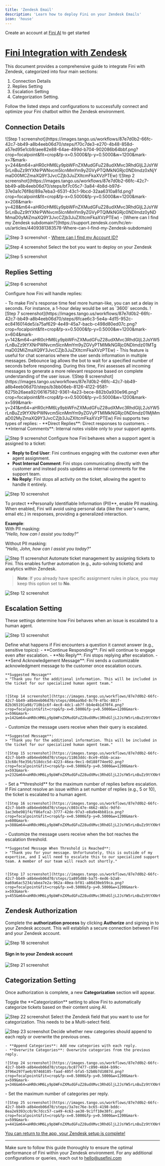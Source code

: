```yaml
---
title: 'Zendesk Email'
description: 'Learn how to deploy Fini on your Zendesk Emails'
icon: 'house'
---
```


<Tip>Create an account at [Fini AI](https://app.usefini.com) to get started</Tip>

# [**Fini Integration with Zendesk**](https://app.usefini.com/dashboard/deploy)

This document provides a comprehensive guide to integrate Fini with Zendesk, categorized into four main sections: 
1. Connection Details
2. Replies Setting
3. Escalation Setting
4. Categorization Setting. 

Follow the listed steps and configurations to successfully connect and optimize your Fini chatbot within the Zendesk environment.

## **Connection Details**

<Steps>
  <Step title="Click on Deploy">
    ![Step 1 screenshot](https://images.tango.us/workflows/87e7d0b2-66fc-42c7-bb49-a8b4eeb06d70/steps/f70c7de3-e270-4b48-858d-a57ed95e1cb9/aee82e88-64ae-499d-b704-902086b64bbf.png?crop=focalpoint&fit=crop&fp-x=0.5000&fp-y=0.5000&w=1200&mark-x=7&mark-y=244&m64=aHR0cHM6Ly9pbWFnZXMudGFuZ28udXMvc3RhdGljL2JsYW5rLnBuZz9tYXNrPWNvcm5lcnMmYm9yZGVyPTQlMkNGRjc0NDImdz0xNjYmaD00MCZmaXQ9Y3JvcCZjb3JuZXItcmFkaXVzPTEw)
  </Step>
  <Step title="Connect Zendesk">
    ![Step 2 screenshot](https://images.tango.us/workflows/87e7d0b2-66fc-42c7-bb49-a8b4eeb06d70/steps/bf7c05c7-3a84-4b8d-b97d-37e0a1c76f8d/89a7eba3-6531-43c1-9bcd-32aa6310a81d.png?crop=focalpoint&fit=crop&fp-x=0.5000&fp-y=0.5000&w=1200&mark-x=208&mark-y=428&m64=aHR0cHM6Ly9pbWFnZXMudGFuZ28udXMvc3RhdGljL2JsYW5rLnBuZz9tYXNrPWNvcm5lcnMmYm9yZGVyPTQlMkNGRjc0NDImdz0yNDMmaD0yMiZmaXQ9Y3JvcCZjb3JuZXItcmFkaXVzPTEw)
  </Step>
<Step title="Enter your Zendesk Subdomain">
     - [Where can I find my Zendesk subdomain?](https://support.zendesk.com/hc/en-us/articles/4409381383578-Where-can-I-find-my-Zendesk-subdomain)

![Step 3 screenshot](https://images.tango.us/workflows/87e7d0b2-66fc-42c7-bb49-a8b4eeb06d70/steps/d5e8b3ec-9144-4b9b-a017-0466c6d9a2ef/d5de312e-c241-4f1f-a41e-5dce04c2f27a.png?crop=focalpoint&fit=crop&fp-x=0.5000&fp-y=0.5000&w=1200&mark-x=752&mark-y=136&m64=aHR0cHM6Ly9pbWFnZXMudGFuZ28udXMvc3RhdGljL2JsYW5rLnBuZz9tYXNrPWNvcm5lcnMmYm9yZGVyPTQlMkNGRjc0NDImdz0zOTUmaD01MSZmaXQ9Y3JvcCZjb3JuZXItcmFkaXVzPTEw)
  </Step>
<Step title="Add Your Account ID">
     - [Where can I find my Account ID?](https://www.loom.com/share/61fbc0f21d684541bb64a26d56d8a6b9?sid=81e2a956-eda8-40ff-ad7b-937598c21276)

![Step 4 screenshot](https://images.tango.us/workflows/87e7d0b2-66fc-42c7-bb49-a8b4eeb06d70/steps/af48d64d-21b2-4607-8571-2ca8e43f85b3/5d054640-2bfc-42c4-83ed-92ab5c19c8e0.png?crop=focalpoint&fit=crop&fp-x=0.5753&fp-y=0.2080&fp-z=1.8855&w=1200&mark-x=603&mark-y=279&m64=aHR0cHM6Ly9pbWFnZXMudGFuZ28udXMvc3RhdGljL2JsYW5rLnBuZz9tYXNrPWNvcm5lcnMmYm9yZGVyPTYlMkNGRjc0NDImdz01MjEmaD02OCZmaXQ9Y3JvcCZjb3JuZXItcmFkaXVzPTEw)
  </Step>
<Step title="Select Bot to deploy">
     Select the bot you want to deploy on your Zendesk

![Step 5 screenshot](https://images.tango.us/workflows/87e7d0b2-66fc-42c7-bb49-a8b4eeb06d70/steps/995f98f2-59fd-4633-9d94-1fc72c1e48fa/4752df93-6e3d-40d4-8f1a-f34ae6acfe4d.png?crop=focalpoint&fit=crop&fp-x=0.5000&fp-y=0.5000&w=1200&mark-x=622&mark-y=422&m64=aHR0cHM6Ly9pbWFnZXMudGFuZ28udXMvc3RhdGljL2JsYW5rLnBuZz9tYXNrPWNvcm5lcnMmYm9yZGVyPTMlMkNGRjc0NDImdz01MjUmaD02MyZmaXQ9Y3JvcCZjb3JuZXItcmFkaXVzPTEw)
  </Step>
</Steps>

## Replies Setting

![Step 6 screenshot](https://images.tango.us/workflows/87e7d0b2-66fc-42c7-bb49-a8b4eeb06d70/steps/cf739e89-9711-4a02-985f-136cb2c2bbc7/e1fbc51d-c16a-4317-b312-06e7c6494524.png?crop=focalpoint&fit=crop&fp-x=0.5000&fp-y=0.5000&w=1200)

Configure how Fini will handle replies:

<Steps>
  <Step title="Select Time Delay">
     - To make Fini's response time feel more human-like, you can set a delay in seconds. For instance, a 1-hour delay would be set as `3600` seconds.
    ![Step 7 screenshot](https://images.tango.us/workflows/87e7d0b2-66fc-42c7-bb49-a8b4eeb06d70/steps/6fcae6c3-5e4a-4d15-952c-ec8416014de5/a75af629-4e49-45a7-bacb-c498d80ed07c.png?crop=focalpoint&fit=crop&fp-x=0.5000&fp-y=0.5000&w=1200&mark-x=604&mark-y=142&m64=aHR0cHM6Ly9pbWFnZXMudGFuZ28udXMvc3RhdGljL2JsYW5rLnBuZz9tYXNrPWNvcm5lcnMmYm9yZGVyPTMlMkNGRjc0NDImdz01MTgmaD02MiZmaXQ9Y3JvcCZjb3JuZXItcmFkaXVzPTEw)
  </Step>
<Step title="Set a Debounce Lag">
     - This feature is useful for chat scenarios where the user sends information in multiple messages. Debounce lag allows the bot to wait for a specified number of seconds before responding. During this time, Fini assesses all incoming messages to generate a more relevant response based on complete understanding of the user issue.
    ![Step 8 screenshot](https://images.tango.us/workflows/87e7d0b2-66fc-42c7-bb49-a8b4eeb06d70/steps/b3bb06eb-8126-4122-9581-6275b26aea92/06167582-9361-4a23-bece-882b0a930e96.png?crop=focalpoint&fit=crop&fp-x=0.5000&fp-y=0.5000&w=1200&mark-x=599&mark-y=241&m64=aHR0cHM6Ly9pbWFnZXMudGFuZ28udXMvc3RhdGljL2JsYW5rLnBuZz9tYXNrPWNvcm5lcnMmYm9yZGVyPTMlMkNGRjc0NDImdz01MjMmaD02MyZmaXQ9Y3JvcCZjb3JuZXItcmFkaXVzPTEw)
  </Step>
<Step title="Choose a Reply Type">
    Fini supports two types of replies:
- **Direct Replies**: Direct responses to customers.
- **Internal Comments**: Internal notes visible only to your support agents.

![Step 9 screenshot](https://images.tango.us/workflows/87e7d0b2-66fc-42c7-bb49-a8b4eeb06d70/steps/88da13fd-9f75-47c9-accf-058784b12b67/54169a23-9d1e-404c-8fc5-53fbcec0593f.png?crop=focalpoint&fit=crop&fp-x=0.5000&fp-y=0.5000&w=1200&mark-x=594&mark-y=307&m64=aHR0cHM6Ly9pbWFnZXMudGFuZ28udXMvc3RhdGljL2JsYW5rLnBuZz9tYXNrPWNvcm5lcnMmYm9yZGVyPTMlMkNGRjc0NDImdz01MzMmaD02NCZmaXQ9Y3JvcCZjb3JuZXItcmFkaXVzPTEw)
  </Step>
<Step title="Reply Type if Agent Assigned">
    Configure how Fini behaves when a support agent is assigned to a ticket:
- **Reply to End User**: Fini continues engaging with the customer even after agent assignment.
- **Post Internal Comment**: Fini stops communicating directly with the customer and instead posts updates as internal comments for the support team.
- **No Reply**: Fini stops all activity on the ticket, allowing the agent to handle it entirely.


![Step 10 screenshot](https://images.tango.us/workflows/87e7d0b2-66fc-42c7-bb49-a8b4eeb06d70/steps/4f37a457-3323-430b-bdd0-8f8f07574071/ed9ae070-1d88-4451-a8de-da152dceccff.png?crop=focalpoint&fit=crop&fp-x=0.5000&fp-y=0.5000&w=1200&mark-x=599&mark-y=401&m64=aHR0cHM6Ly9pbWFnZXMudGFuZ28udXMvc3RhdGljL2JsYW5rLnBuZz9tYXNrPWNvcm5lcnMmYm9yZGVyPTMlMkNGRjc0NDImdz01MzAmaD02MyZmaXQ9Y3JvcCZjb3JuZXItcmFkaXVzPTEw)

  </Step>
<Step title="PII Masking">
    To protect **Personally Identifiable Information (PII)**, enable PII masking. When enabled, Fini will avoid using personal data (like the user's name, email etc.) in responses, providing a generalized interaction.

**Example**:  
With PII masking:  
*"Hello, how can I assist you today?"*

Without PII masking:  
*"Hello, John, how can I assist you today?"*

![Step 11 screenshot](https://images.tango.us/workflows/87e7d0b2-66fc-42c7-bb49-a8b4eeb06d70/steps/98683340-39a7-4db0-9777-837e4b39cf4c/a736f252-9411-49b3-bbe3-7734ffdda014.png?crop=focalpoint&fit=crop&fp-x=0.5000&fp-y=0.5000&w=1200&mark-x=601&mark-y=502&m64=aHR0cHM6Ly9pbWFnZXMudGFuZ28udXMvc3RhdGljL2JsYW5rLnBuZz9tYXNrPWNvcm5lcnMmYm9yZGVyPTMlMkNGRjc0NDImdz01MzAmaD02MyZmaXQ9Y3JvcCZjb3JuZXItcmFkaXVzPTEw)
  </Step>
<Step title="Assign Tickets to Fini">
    Automate ticket management by assigning tickets to Fini. This enables further automation (e.g., auto-solving tickets) and analytics within Zendesk.

> **Note**: If you already have specific assignment rules in place, you may keep this option set to **No**.

![Step 12 screenshot](https://images.tango.us/workflows/87e7d0b2-66fc-42c7-bb49-a8b4eeb06d70/steps/194e6dff-2304-46bd-9300-cf144d95d2a7/062e6751-ce05-4da0-804a-9e07c16e42b6.png?crop=focalpoint&fit=crop&fp-x=0.5000&fp-y=0.5000&w=1200&mark-x=594&mark-y=602&m64=aHR0cHM6Ly9pbWFnZXMudGFuZ28udXMvc3RhdGljL2JsYW5rLnBuZz9tYXNrPWNvcm5lcnMmYm9yZGVyPTMlMkNGRjc0NDImdz01MzMmaD02NCZmaXQ9Y3JvcCZjb3JuZXItcmFkaXVzPTEw)
  </Step>
</Steps>


##  **Escalation Setting**

These settings determine how Fini behaves when an issue is escalated to a human agent.

![Step 13 screenshot](https://images.tango.us/workflows/87e7d0b2-66fc-42c7-bb49-a8b4eeb06d70/steps/f393cbbc-3e4a-403e-83bf-ebfc0902bb75/ff5180ea-4416-4b19-bbbe-a1e72654a92e.png?crop=focalpoint&fit=crop&fp-x=0.5000&fp-y=0.5000&w=1200)

<Steps>
  <Step title="Action if Escalated">
    Define what happens if Fini encounters a question it cannot answer (e.g., sensitive topics):
    - **Continue Responding**: Fini will continue to engage even after escalation.
    - **No Reply**: Fini stops replying after escalation.
    - **Send Acknowledgement Message**: Fini sends a customizable acknowledgment message to the customer once escalation occurs.

    **Suggested Message**
    > "Thank you for the additional information. This will be included in the ticket for our specialized human agent team."


    ![Step 14 screenshot](https://images.tango.us/workflows/87e7d0b2-66fc-42c7-bb49-a8b4eeb06d70/steps/d06aa9bd-8cf9-4fbc-801f-82b365191a98/710b1c6f-4ec8-4dc1-ab7f-bb4e4b1d70f4.png?crop=focalpoint&fit=crop&fp-x=0.5000&fp-y=0.5000&w=1200&mark-x=596&mark-y=142&m64=aHR0cHM6Ly9pbWFnZXMudGFuZ28udXMvc3RhdGljL2JsYW5rLnBuZz9tYXNrPWNvcm5lcnMmYm9yZGVyPTMlMkNGRjc0NDImdz01MzMmaD02NCZmaXQ9Y3JvcCZjb3JuZXItcmFkaXVzPTEw)
  </Step>
<Step title="Acknowledgment Message">
     - Customize the message users receive when their query is escalated. 

    **Suggested Message**:  
    > "Thank you for the additional information. This will be included in the ticket for our specialized human agent team."

    ![Step 15 screenshot](https://images.tango.us/workflows/87e7d0b2-66fc-42c7-bb49-a8b4eeb06d70/steps/11863ddc-8ce9-45bb-acaa-13c68cf6e356/518dcc5d-4223-46ea-9ec1-0d188f74ee92.png?crop=focalpoint&fit=crop&fp-x=0.5000&fp-y=0.5000&w=1200&mark-x=593&mark-y=232&m64=aHR0cHM6Ly9pbWFnZXMudGFuZ28udXMvc3RhdGljL2JsYW5rLnBuZz9tYXNrPWNvcm5lcnMmYm9yZGVyPTMlMkNGRjc0NDImdz01MzcmaD05MiZmaXQ9Y3JvcCZjb3JuZXItcmFkaXVzPTEw)
  </Step>
<Step title="Threshold Count for Escalation">
     - Set a **threshold** for the maximum number of replies before escalation. If Fini cannot resolve an issue within a set number of replies (e.g., 5 or 10), the ticket is escalated to a human agent.


    ![Step 16 screenshot](https://images.tango.us/workflows/87e7d0b2-66fc-42c7-bb49-a8b4eeb06d70/steps/c803c47e-4662-465c-9dfd-1ac3ebe981f4/f86afca2-3777-42de-97a3-e8a9e4bb81ca.png?crop=focalpoint&fit=crop&fp-x=0.5000&fp-y=0.5000&w=1200&mark-x=600&mark-y=388&m64=aHR0cHM6Ly9pbWFnZXMudGFuZ28udXMvc3RhdGljL2JsYW5rLnBuZz9tYXNrPWNvcm5lcnMmYm9yZGVyPTMlMkNGRjc0NDImdz01MjYmaD02MyZmaXQ9Y3JvcCZjb3JuZXItcmFkaXVzPTEw)
  </Step>
<Step title="Message When Escalated via Threshold">
    - Customize the message users receive when the bot reaches the escalation threshold. 

    **Suggested Message When Threshold is Reached**:  
    > "Thank you for your message. Unfortunately, this is outside of my expertise, and I will need to escalate this to our specialized support team. A member of our team will reach out shortly."


    ![Step 17 screenshot](https://images.tango.us/workflows/87e7d0b2-66fc-42c7-bb49-a8b4eeb06d70/steps/1a895d88-ba75-4ed6-b2a8-ba69a6ac5234/abea7e2a-962a-40ea-bf81-a86d30eb59ca.png?crop=focalpoint&fit=crop&fp-x=0.5000&fp-y=0.5000&w=1200&mark-x=593&mark-y=455&m64=aHR0cHM6Ly9pbWFnZXMudGFuZ28udXMvc3RhdGljL2JsYW5rLnBuZz9tYXNrPWNvcm5lcnMmYm9yZGVyPTMlMkNGRjc0NDImdz01MTImaD0xNjYmZml0PWNyb3AmY29ybmVyLXJhZGl1cz0xMA%3D%3D)
  </Step>
</Steps>


## **Zendesk Authorization**

Complete the **authorization process** by clicking **Authorize** and signing in to your Zendesk account. This will establish a secure connection between Fini and your Zendesk account.

![Step 18 screenshot](https://images.tango.us/workflows/87e7d0b2-66fc-42c7-bb49-a8b4eeb06d70/steps/5cecfbf3-6c53-49b4-911e-ab0da90102cb/ed8fa013-208c-4749-8060-00cb86dc2718.png?crop=focalpoint&fit=crop&fp-x=0.5000&fp-y=0.5000&w=1200)

#### **Sign in to your Zendesk account**
![Step 21 screenshot](https://images.tango.us/workflows/87e7d0b2-66fc-42c7-bb49-a8b4eeb06d70/steps/71124548-39af-43e0-bc7c-f0c395b631ff/6342b337-53ff-4d48-9885-7d55b3b00959.png?crop=focalpoint&fit=crop&fp-x=0.5004&fp-y=0.5181&fp-z=1.7487&w=1200&mark-x=315&mark-y=363&m64=aHR0cHM6Ly9pbWFnZXMudGFuZ28udXMvc3RhdGljL2JsYW5rLnBuZz9tYXNrPWNvcm5lcnMmYm9yZGVyPTYlMkNGRjc0NDImdz01NzAmaD05MyZmaXQ9Y3JvcCZjb3JuZXItcmFkaXVzPTEw)


## **Categorization Setting**

Once authorization is complete, a new **Categorization** section will appear.


<Steps>
  <Step title="Enable Categorization">
    Toggle the **Categorization** setting to allow Fini to automatically categorize tickets based on their content using AI.

![Step 22 screenshot](https://images.tango.us/workflows/87e7d0b2-66fc-42c7-bb49-a8b4eeb06d70/steps/ddafc4ac-bf24-4338-8a1f-63485e72170e/e7629876-abad-46af-a315-b7a53d8f94b0.png?crop=focalpoint&fit=crop&fp-x=0.5000&fp-y=0.5000&w=1200&mark-x=1043&mark-y=145&m64=aHR0cHM6Ly9pbWFnZXMudGFuZ28udXMvc3RhdGljL2JsYW5rLnBuZz9tYXNrPWNvcm5lcnMmYm9yZGVyPTMlMkNGRjc0NDImdz03MSZoPTQxJmZpdD1jcm9wJmNvcm5lci1yYWRpdXM9MTA%3D)
  </Step>
<Step title="Select a Categorization Field">
    Select the Zendesk field that you want to use for categorization. This needs to be a Multi-select field.

![Step 23 screenshot](https://images.tango.us/workflows/87e7d0b2-66fc-42c7-bb49-a8b4eeb06d70/steps/165539f0-4a3e-4454-97d7-334a170d2921/781aa052-e2d3-4ced-a374-93c669f58b68.png?crop=focalpoint&fit=crop&fp-x=0.5000&fp-y=0.5000&w=1200&mark-x=588&mark-y=230&m64=aHR0cHM6Ly9pbWFnZXMudGFuZ28udXMvc3RhdGljL2JsYW5rLnBuZz9tYXNrPWNvcm5lcnMmYm9yZGVyPTMlMkNGRjc0NDImdz01MzImaD02NCZmaXQ9Y3JvcCZjb3JuZXItcmFkaXVzPTEw)
  </Step>
<Step title="Category Add Type">
    Decide whether new categories should append to each reply or overwrite the previous ones.

    - **Append Categories**: Add new categories with each reply.
    - **Overwrite Categories**: Overwrite categories from the previous reply.

    ![Step 24 screenshot](https://images.tango.us/workflows/87e7d0b2-66fc-42c7-bb49-a8b4eeb06d70/steps/bc877477-c890-4684-b99c-3f96e297fae0/07468105-faad-405f-bfa5-52b0b7d1087d.png?crop=focalpoint&fit=crop&fp-x=0.5000&fp-y=0.5000&w=1200&mark-x=599&mark-y=346&m64=aHR0cHM6Ly9pbWFnZXMudGFuZ28udXMvc3RhdGljL2JsYW5rLnBuZz9tYXNrPWNvcm5lcnMmYm9yZGVyPTMlMkNGRjc0NDImdz01NDEmaD02NSZmaXQ9Y3JvcCZjb3JuZXItcmFkaXVzPTEw)
  </Step>
<Step title="Category Limit">
    - Set the maximum number of categories per reply.

    ![Step 25 screenshot](https://images.tango.us/workflows/87e7d0b2-66fc-42c7-bb49-a8b4eeb06d70/steps/3a7ec76e-bc65-4198-bddc-8ea2e9393cc0/9c7dcc57-ca49-4c63-ae30-9c1ff10e38fc.png?crop=focalpoint&fit=crop&fp-x=0.5000&fp-y=0.5000&w=1200&mark-x=599&mark-y=441&m64=aHR0cHM6Ly9pbWFnZXMudGFuZ28udXMvc3RhdGljL2JsYW5rLnBuZz9tYXNrPWNvcm5lcnMmYm9yZGVyPTMlMkNGRjc0NDImdz01NDEmaD02NSZmaXQ9Y3JvcCZjb3JuZXItcmFkaXVzPTEw)
  </Step>
</Steps>


<Check> [You can return to the app, your Zendesk setup is complete!](https://app.usefini.com/dashboard/deploy) </Check>

---

Make sure to follow this guide thoroughly to ensure the optimal performance of Fini within your Zendesk environment. For any additional configurations or queries, reach out to hello@usefini.com
 
<br/>
